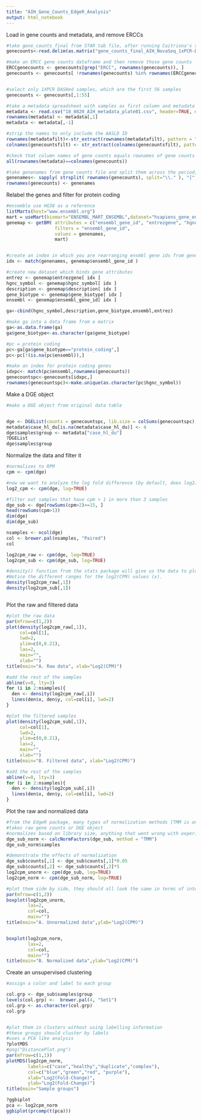```yaml
---
title: "AIH_Gene_Counts_EdgeR_Analysis"
output: html_notebook
---
```


Load in gene counts and metadata, and remove ERCCs

```r
#take gene_counts_final from STAR tab file, after running Caitriona's script
genecounts<-read.delim(as.matrix("gene_counts_final_AIH_NovaSeq_1xPCR-DASHed_noDASH.tsv"), row.names = 1, stringsAsFactors = TRUE) 

#make an ERCC gene counts dataframe and then remove those gene counts
ERCCgenecounts <- genecounts[grep("ERCC", rownames(genecounts)), ]
genecounts <- genecounts[ !rownames(genecounts) %in% rownames(ERCCgenecounts), ]


#select only 1XPCR DASHed samples, which are the first 56 samples
genecounts <- genecounts[,1:55]

#take a metadata spreadsheet with samples as first column and metadata headers as first row
metadata <- read.csv("18_0820_AIH_metadata_plate01.csv", header=TRUE, nrows = 55, stringsAsFactors = TRUE)
rownames(metadata) <- metadata[,1]
metadata <- metadata[,-1]

#strip the names to only include the AASLD ID
rownames(metadatafilt)<-str_extract(rownames(metadatafilt), pattern = "aasld_\\d+")
colnames(genecountsfilt) <- str_extract(colnames(genecountsfilt), pattern = "aasld_\\d+")

#check that column names of gene counts equals rownames of gene counts
all(rownames(metadata)==colnames(genecounts))

#take genenames from gene counts file and split them across the period, only taking the first column
genenames<- sapply( strsplit( rownames(genecounts), split="\\." ), "[", 1 )
rownames(genecounts) <- genenames

```

Relabel the genes and filter for protein coding

```r
#ensemble use HG38 as a reference
listMarts(host="www.ensembl.org")
mart = useMart(biomart="ENSEMBL_MART_ENSEMBL",dataset="hsapiens_gene_ensembl", host="www.ensembl.org")
genemap <- getBM( attributes = c("ensembl_gene_id", "entrezgene", "hgnc_symbol", "gene_biotype", "description"),
                  filters = "ensembl_gene_id",
                  values = genenames,
                  mart)


#create an index in which you are rearranging ensmbl gene ids from genemap into same order as they are in genenames
idx <- match(genenames, genemap$ensembl_gene_id )

#create new dataset which binds gene attributes
entrez <- genemap$entrezgene[ idx ]
hgnc_symbol <- genemap$hgnc_symbol[ idx ]
description <- genemap$description[ idx ]
gene_biotype <- genemap$gene_biotype[ idx ]
ensembl <- genemap$ensembl_gene_id[ idx ]

ga<-cbind(hgnc_symbol,description,gene_biotype,ensembl,entrez)

#make ga into a data frame from a matrix
ga<-as.data.frame(ga)
ga$gene_biotype<-as.character(ga$gene_biotype)

#pc = protein coding
pc<-ga[ga$gene_biotype=="protein_coding",]
pc<-pc[!(is.na(pc$ensembl)),]

#make an index for protein coding genes
idxpc<- match(pc$ensembl,rownames(genecounts))
genecountspc<-genecounts[idxpc,]
rownames(genecountspc)<-make.unique(as.character(pc$hgnc_symbol))
```

Make a DGE object

```r
#make a DGE object from original data table


dge <- DGEList(counts = genecountspc, lib.size = colSums(genecountspc), genes = pc)
metadata$case_hl_du[is.na(metadata$case_hl_du)] <- 4
dge$samples$group <- metadata["case_hl_du"]
?DGEList
dge$samples$group
```

Normalize the data and filter it

```r
#normalizes to RPM
cpm <- cpm(dge)

#now we want to analyze the log fold difference (by default, does log2)
log2_cpm <- cpm(dge, log=TRUE)

#filter out samples that have cpm > 1 in more than 3 samples
dge_sub <- dge[rowSums(cpm>2)>=15, ]
head(rowSums(cpm>1))
dim(dge)
dim(dge_sub)

nsamples <- ncol(dge)
col <- brewer.pal(nsamples, "Paired")
col

log2cpm_raw <- cpm(dge, log=TRUE)
log2cpm_sub <- cpm(dge_sub, log=TRUE)

#density() function from the stats package will give us the data to plot the raw and filtered data by giving the frequency of the gene count
#Notice the different ranges for the log2(CPM) values (x).
density(log2cpm_raw[,1])
density(log2cpm_sub[,1])



```

Plot the raw and filtered data

```r

#plot the raw data 
par(mfrow=c(1,2))
plot(density(log2cpm_raw[,1]),
     col=col[1], 
     lwd=2, 
     ylim=c(0,0.21), 
     las=2, 
     main="", 
     xlab="")
title(main="A. Raw data", xlab="Log2(CPM)")

#add the rest of the samples
abline(v=0, lty=3)
for (i in 2:nsamples){
  den <- density(log2cpm_raw[,i])
  lines(den$x, den$y, col=col[i], lwd=2)
}

#plot the filtered samples
plot(density(log2cpm_sub[,1]), 
     col=col[1], 
     lwd=2, 
     ylim=c(0,0.21), 
     las=2, 
     main="", 
     xlab="")
title(main="B. Filtered data", xlab="Log2(CPM)")

#add the rest of the samples
abline(v=0, lty=3)
for (i in 2:nsamples){
  den <- density(log2cpm_sub[,i])
  lines(den$x, den$y, col=col[i], lwd=2)
}
```

Plot the raw and normalized data

```r
#from the EdgeR package, many types of normalization methods [TMM is only one]
#takes raw gene counts or DGE object
#normalizes based on library size, anything that went wrong with experiment
dge_sub_norm <- calcNormFactors(dge_sub, method = "TMM")
dge_sub_norm$samples

#demonstrate the effects of normalization
dge_sub$counts[,1] <- dge_sub$counts[,1]*0.05
dge_sub$counts[,2] <- dge_sub$counts[,2]*5
log2cpm_unorm <- cpm(dge_sub, log=TRUE)
log2cpm_norm <- cpm(dge_sub_norm, log=TRUE)

#plot them side by side, they should all look the same in terms of interquartile ranges and means
par(mfrow=c(1,2))
boxplot(log2cpm_unorm, 
        las=2, 
        col=col, 
        main="")
title(main="A. Unnormalized data",ylab="Log2(CPM)")


boxplot(log2cpm_norm, 
        las=2, 
        col=col, 
        main="")
title(main="B. Normalized data",ylab="Log2(CPM)")

```

Create an unsupervised clustering

```r
#assign a color and label to each group

col.grp <- dge_sub$samples$group
levels(col.grp) <-  brewer.pal(4, "Set1")
col.grp <- as.character(col.grp)
col.grp 


#plot them in clusters without using labelling information 
#these groups should cluster by labels
#uses a PCA like analysis
?plotMDS
#png("DistancePlot.png")
par(mfrow=c(1,1))
plotMDS(log2cpm_norm, 
        labels=c("case","healthy","duplicate","complex"), 
        col=c("blue","green","red", "purple"),
        xlab="Log2(Fold-Change)",
        ylab="Log2(Fold-Change)")
title(main="Sample groups")

```

```r
?ggbiplot
pca <- log2cpm_norm
ggbiplot(prcomp(t(pca)))
```

